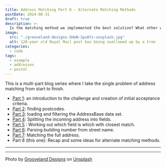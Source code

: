 ```yaml
---
title: Address Matching Part 8 - Alternate Matching Methods
postDate: 2024-08-31
draft: true
description: >-
  Is the matching method we implemented the best solution? What other ways could this have been achieved?
image:
  src: "./grooveland-designs-SHeN-2puD7s-unsplash.jpg"
  alt: 120-year old Royal Mail post box being swallowed up by a tree
categories:
  - code
tags:
  - example
  - addresses
  - postal
---
```

This is a multi-part blog series where I take the single problem of address matching from start to finish.

- [Part 1](./address-matching-1-scope): an introduction to the challenge and creation of initial acceptance criteria.
- [Part 2](./address-matching-2-postcodes): finding postcodes.
- [Part 3](./address-matching-3-filter): loading and filtering the AddressBase data set.
- [Part 4](./address-matching-4-field-splitting): Splitting the incoming address into fields.
- [Part 5](./address-matching-5-closest-match) : Working out which field is which with closest match.
- [Part 6](./address-matching-6-building-number): Parsing building number from street name.
- [Part 7](./address-matching-7-full-match): Matching the full address.
- Part 8 (this one): Recap and some ideas for alternate matching methods.

---

---
Photo by [Grooveland Designs](https://unsplash.com/@groovelanddesigns) on [Unsplash](https://unsplash.com/photos/red-mail-box-on-road-during-daytime-SHeN-2puD7s)
